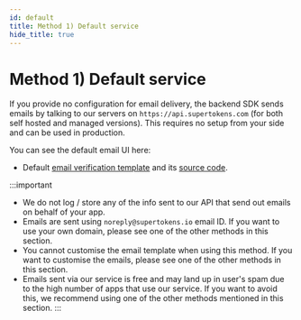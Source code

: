 ```yaml
---
id: default
title: Method 1) Default service
hide_title: true
---
```


# Method 1) Default service

If you provide no configuration for email delivery, the backend SDK sends emails by talking to our servers on `https://api.supertokens.com` (for both self hosted and managed versions). This requires no setup from your side and can be used in production.

You can see the default email UI here:
- Default [email verification template](../common-customizations/email-verification/email-verification-email) and its [source code](https://github.com/supertokens/email-sms-templates/blob/master/email-html/email-verification.html).

:::important
- We do not log / store any of the info sent to our API that send out emails on behalf of your app.
- Emails are sent using `noreply@supertokens.io` email ID. If you want to use your own domain, please see one of the other methods in this section.
- You cannot customise the email template when using this method. If you want to customise the emails, please see one of the other methods in this section.
- Emails sent via our service is free and may land up in user's spam due to the high number of apps that use our service. If you want to avoid this, we recommend using one of the other methods mentioned in this section.
:::